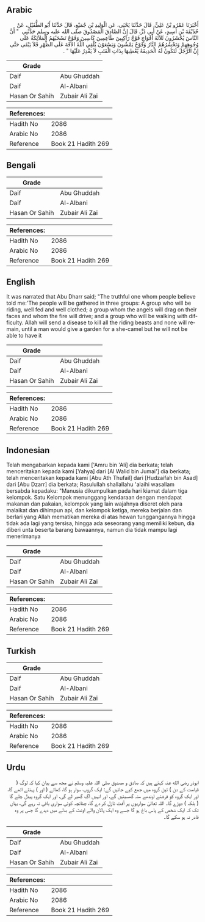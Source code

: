 ## Arabic


<div dir="rtl" lang="ar" style={{fontSize:'larger',backgroundColor:'#f8f9fa',padding:20}}>
أَخْبَرَنَا عَمْرُو بْنُ عَلِيٍّ، قَالَ حَدَّثَنَا يَحْيَى، عَنِ الْوَلِيدِ بْنِ جُمَيْعٍ، قَالَ حَدَّثَنَا أَبُو الطُّفَيْلِ، عَنْ حُذَيْفَةَ بْنِ أَسِيدٍ، عَنْ أَبِي ذَرٍّ، قَالَ إِنَّ الصَّادِقَ الْمَصْدُوقَ صلى الله عليه وسلم حَدَّثَنِي ‏ "‏ أَنَّ النَّاسَ يُحْشَرُونَ ثَلاَثَةَ أَفْوَاجٍ فَوْجٌ رَاكِبِينَ طَاعِمِينَ كَاسِينَ وَفَوْجٌ تَسْحَبُهُمُ الْمَلاَئِكَةُ عَلَى وُجُوهِهِمْ وَتَحْشُرُهُمُ النَّارُ وَفَوْجٌ يَمْشُونَ وَيَسْعَوْنَ يُلْقِي اللَّهُ الآفَةَ عَلَى الظَّهْرِ فَلاَ يَبْقَى حَتَّى إِنَّ الرَّجُلَ لَتَكُونُ لَهُ الْحَدِيقَةُ يُعْطِيهَا بِذَاتِ الْقَتَبِ لاَ يَقْدِرُ عَلَيْهَا ‏"‏ ‏.‏
</div>
<div style={{backgroundColor:'#f8f9fa',padding:20, marginBottom: 10}}><table> <thead> <tr> <th>Grade</th> <th></th> </tr> </thead> <tbody> <tr><td>Daif</td><td>Abu Ghuddah</td></tr><tr><td>Daif</td><td>Al-Albani</td></tr><tr><td>Hasan Or Sahih</td><td>Zubair Ali Zai</td></tr></tbody></table><table> <thead> <tr> <th>References:</th> <th></th> </tr> </thead> <tbody><tr><td>Hadith No</td><td>2086</td></tr><tr><td>Arabic No</td><td>2086</td></tr><tr><td>Reference</td><td>Book 21 Hadith 269</td></tr></tbody></table></div>

## Bengali


<div dir="ltr" lang="bn" style={{fontSize:'larger',backgroundColor:'#f8f9fa',padding:20}}>

</div>
<div style={{backgroundColor:'#f8f9fa',padding:20, marginBottom: 10}}><table> <thead> <tr> <th>Grade</th> <th></th> </tr> </thead> <tbody> <tr><td>Daif</td><td>Abu Ghuddah</td></tr><tr><td>Daif</td><td>Al-Albani</td></tr><tr><td>Hasan Or Sahih</td><td>Zubair Ali Zai</td></tr></tbody></table><table> <thead> <tr> <th>References:</th> <th></th> </tr> </thead> <tbody><tr><td>Hadith No</td><td>2086</td></tr><tr><td>Arabic No</td><td>2086</td></tr><tr><td>Reference</td><td>Book 21 Hadith 269</td></tr></tbody></table></div>

## English


<div dir="ltr" lang="en" style={{fontSize:'larger',backgroundColor:'#f8f9fa',padding:20}}>
It was narrated that Abu Dharr said; "The truthful one whom people believe told me:'The people will be gathered in three groups: A group who will be riding, well fed and well clothed; a group whom the angels will drag on their faces and whom the fire will drive; and a group who will be walking with difficulty. Allah will send a disease to kill all the riding beasts and none will remain, until a man would give a garden for a she-camel but he will not be able to have it
</div>
<div style={{backgroundColor:'#f8f9fa',padding:20, marginBottom: 10}}><table> <thead> <tr> <th>Grade</th> <th></th> </tr> </thead> <tbody> <tr><td>Daif</td><td>Abu Ghuddah</td></tr><tr><td>Daif</td><td>Al-Albani</td></tr><tr><td>Hasan Or Sahih</td><td>Zubair Ali Zai</td></tr></tbody></table><table> <thead> <tr> <th>References:</th> <th></th> </tr> </thead> <tbody><tr><td>Hadith No</td><td>2086</td></tr><tr><td>Arabic No</td><td>2086</td></tr><tr><td>Reference</td><td>Book 21 Hadith 269</td></tr></tbody></table></div>

## Indonesian


<div dir="ltr" lang="id" style={{fontSize:'larger',backgroundColor:'#f8f9fa',padding:20}}>
Telah mengabarkan kepada kami ['Amru bin 'Ali] dia berkata; telah menceritakan kepada kami [Yahya] dari [Al Walid bin Jumai'] dia berkata; telah menceritakan kepada kami [Abu Ath Thufail] dari [Hudzaifah bin Asad] dari [Abu Dzarr] dia berkata; Rasulullah shallallahu 'alaihi wasallam bersabda kepadaku: "Manusia dikumpulkan pada hari kiamat dalam tiga kelompok. Satu Kelompok menunggang kendaraan dengan mendapat makanan dan pakaian, kelompok yang lain wajahnya diseret oleh para malaikat dan dihimpun api, dan kelompok ketiga, mereka berjalan dan berlari yang Allah mematikan mereka di atas hewan tunggangannya hingga tidak ada lagi yang tersisa, hingga ada seseorang yang memiliki kebun, dia diberi unta beserta barang bawaannya, namun dia tidak mampu lagi menerimanya
</div>
<div style={{backgroundColor:'#f8f9fa',padding:20, marginBottom: 10}}><table> <thead> <tr> <th>Grade</th> <th></th> </tr> </thead> <tbody> <tr><td>Daif</td><td>Abu Ghuddah</td></tr><tr><td>Daif</td><td>Al-Albani</td></tr><tr><td>Hasan Or Sahih</td><td>Zubair Ali Zai</td></tr></tbody></table><table> <thead> <tr> <th>References:</th> <th></th> </tr> </thead> <tbody><tr><td>Hadith No</td><td>2086</td></tr><tr><td>Arabic No</td><td>2086</td></tr><tr><td>Reference</td><td>Book 21 Hadith 269</td></tr></tbody></table></div>

## Turkish


<div dir="ltr" lang="tr" style={{fontSize:'larger',backgroundColor:'#f8f9fa',padding:20}}>

</div>
<div style={{backgroundColor:'#f8f9fa',padding:20, marginBottom: 10}}><table> <thead> <tr> <th>Grade</th> <th></th> </tr> </thead> <tbody> <tr><td>Daif</td><td>Abu Ghuddah</td></tr><tr><td>Daif</td><td>Al-Albani</td></tr><tr><td>Hasan Or Sahih</td><td>Zubair Ali Zai</td></tr></tbody></table><table> <thead> <tr> <th>References:</th> <th></th> </tr> </thead> <tbody><tr><td>Hadith No</td><td>2086</td></tr><tr><td>Arabic No</td><td>2086</td></tr><tr><td>Reference</td><td>Book 21 Hadith 269</td></tr></tbody></table></div>

## Urdu


<div dir="rtl" lang="ur" style={{fontSize:'larger',backgroundColor:'#f8f9fa',padding:20}}>
ابوذر رضی الله عنہ کہتے ہیں کہ صادق و مصدوق صلی اللہ علیہ وسلم نے مجھ سے بیان کیا کہ لوگ ( قیامت کے دن ) تین گروہ میں جمع کیے جائیں گے: ایک گروپ سوار ہو گا، کھاتے ( اور ) پہنتے اٹھے گا، اور ایک گروہ کو فرشتے اوندھے منہ گھسیٹیں گے، اور انہیں آگ گھیر لے گی، اور ایک گروہ پیدل چلے گا ( بلکہ ) دوڑے گا۔ اللہ تعالیٰ سواریوں پر آفت نازل کر دے گا، چنانچہ کوئی سواری باقی نہ رہے گی، یہاں تک کہ ایک شخص کے پاس باغ ہو گا جسے وہ ایک پالان والے اونٹ کے بدلے میں دیدے گا جس پر وہ قادر نہ ہو سکے گا۔
</div>
<div style={{backgroundColor:'#f8f9fa',padding:20, marginBottom: 10}}><table> <thead> <tr> <th>Grade</th> <th></th> </tr> </thead> <tbody> <tr><td>Daif</td><td>Abu Ghuddah</td></tr><tr><td>Daif</td><td>Al-Albani</td></tr><tr><td>Hasan Or Sahih</td><td>Zubair Ali Zai</td></tr></tbody></table><table> <thead> <tr> <th>References:</th> <th></th> </tr> </thead> <tbody><tr><td>Hadith No</td><td>2086</td></tr><tr><td>Arabic No</td><td>2086</td></tr><tr><td>Reference</td><td>Book 21 Hadith 269</td></tr></tbody></table></div>